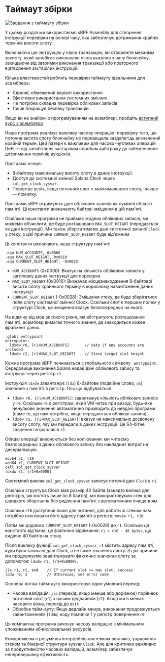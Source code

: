 
# Таймаут збірки

![Завдання з таймауту збірки](/graphics/challenge-banners/assembly-timeout.png)

У цьому розділі ми використаємо sBPF Assembly для створення інструкції перевірки на основі часу, яка забезпечує дотримання крайніх термінів висоти слоту.

Включаючи цю інструкцію у свою транзакцію, ви створюєте механізм захисту, який запобігає виконанню після вказаного часу блокчейну, захищаючи від затримки виконання транзакції або повторного відтворення застарілих інструкцій.

Кілька властивостей роблять перевірки таймауту ідеальними для асемблера:
- Єдиний, обмежений варіант використання
- Ефективне використання системних змінних
- Не потрібна складна перевірка облікових записів
- Лише покращує безпеку транзакцій

Якщо ви не знайомі з програмуванням на асемблері, пройдіть [вступний курс з асемблера](/uk/courses/introduction-to-assembly)

<ArticleSection name="Дизайн програми" id="program-design" level="h2" />

Наша програма реалізує важливу часову операцію: перевірку того, що поточна висота слоту блокчейну не перевищила заздалегідь визначений крайній термін. Цей патерн є важливим для часово-чутливих операцій DeFi — від запобігання застарілим спробам арбітражу до забезпечення дотримання термінів аукціонів.

Програма очікує:
- 8-байтову максимальну висоту слоту в даних інструкції.
- Доступ до системної змінної Solana Clock через `sol_get_clock_sysvar`.
- Повертає успіх, якщо поточний слот ≤ максимального слоту, інакше — помилку.

<ArticleSection name="Зміщення пам'яті" id="memory-offsets" level="h2" />

Програми sBPF отримують дані облікових записів як суміжні області пам'яті. Ці константи визначають байтові зміщення в цій пам'яті.

Оскільки наша програма не приймає жодних облікових записів, ми можемо обчислити, де буде розташовано `MAX_SLOT_HEIGHT` (передається як дані інструкції). Ми також зберігатимемо дані системної змінної `Clock` у стеку, з цієї причини `CURRENT_SLOT_HEIGHT` буде від'ємним.

Ці константи визначають нашу структуру пам'яті:   

```sbpf
.equ NUM_ACCOUNTS, 0x0000
.equ MAX_SLOT_HEIGHT, 0x0010
.equ CURRENT_SLOT_HEIGHT, -0x0028
```

- `NUM_ACCOUNTS` (0x0000): Вказує на кількість облікових записів у заголовку даних інструкції для перевірки
- `MAX_SLOT_HEIGHT` (0x0010): Визначає місцезнаходження 8-байтової висоти слоту крайнього терміну в корисному навантаженні даних інструкції
- `CURRENT_SLOT_HEIGHT` (-0x0028): Зміщення стеку, де буде зберігатися поле слоту системної змінної Clock. Оскільки слот є першим полем у структурі Clock, це зміщення вказує безпосередньо на нього

На відміну від мов високого рівня, які абстрагують розташування пам'яті, асемблер вимагає точного знання, де знаходиться кожен фрагмент даних.

<ArticleSection name="Entrypoint and Initial Validation" id="entrypoint-and-validations" level="h2" />

```sbpf
.globl entrypoint
entrypoint:
  ldxdw r0, [r1+NUM_ACCOUNTS]       // Veto if any accounts are included
  ldxdw r2, [r1+MAX_SLOT_HEIGHT]    // Store target slot height
```

Кожна програма sBPF починається з глобального символу `.entrypoint`. Середовище виконання Solana надає дані облікового запису та інструкції через регістр `r1`.

Інструкція `ldxdw` завантажує (`ldx`) 8-байтове (подвійне слово, `dx`) значення з пам'яті в регістр. Ось що відбувається:
- `ldxdw r0, [r1+NUM_ACCOUNTS]`: завантажує кількість облікових записів у `r0`. Оскільки `r0` є регістром, який VM читає при виході, будь-яке ненульове значення автоматично призводить до невдачі програми (саме те, що нам потрібно, якщо передаються облікові записи).
- `ldxdw r2, [r1+MAX_SLOT_HEIGHT]`: вказує на максимально дозволену висоту слоту, яку ми передали в даних інструкції. Це 64-бітне значення потрапляє в `r2`.

Обидві операції виконуються без копіювання: ми читаємо безпосередньо з даних облікового запису без накладних витрат на десеріалізацію.

<ArticleSection name="The Clock Sysvar" id="the-clock-sysvar" level="h2" />

```sbpf
mov64 r1, r10
add64 r1, CURRENT_SLOT_HEIGHT
call sol_get_clock_sysvar
ldxdw r1, [r1+0x0000]
```

Системний виклик `sol_get_clock_sysvar` записує поточні дані `Clock` в `r1`. 

Оскільки структура Clock має розмір 40 байтів (занадто велика для регістрів, які містять лише по 8 байтів), ми використовуємо стек для швидкого зберігання без виділення пам'яті з автоматичним очищенням.

Оскільки `r10` доступний лише для читання, для роботи зі стеком нам потрібно скопіювати його адресу пам'яті в регістр: `mov64 r1, r10`

Потім ми додаємо `CURRENT_SLOT_HEIGHT` (-0x0028) до `r1`. Оскільки ця константа від'ємна, це фактично віднімання: `r1 = r10 - 40 bytes`, що виділяє 40 байтів на стеку.

Після виклику функції `sol_get_clock_sysvar`, `r1` містить адресу пам'яті, куди були записані дані Clock, а не саме значення слоту. З цієї причини ми продовжуємо завантажувати фактичне значення слоту за допомогою `ldxdw r1, [r1+0x0000]`.

<ArticleSection name="Логіка часового порівняння" id="temporal-comparison-logic" level="h2" />

```sbpf
jle r1, r2, end    // If current slot <= max slot, success
lddw r0, 1         // Otherwise, set error code
```

Основна логіка тайм-ауту використовує один умовний перехід:
- Часова валідація: `jle` (перехід, якщо менше або дорівнює) порівнює поточний слот (`r1`) з нашим дедлайном (`r2`). Якщо ми в межах часового вікна, перехід до `exit`
- Обробка тайм-ауту: Якщо дедлайн минув, виконання продовжується завантаженням (`lddw`) коду помилки 1 у регістр повернення `r0`

<ArticleSection name="Висновок" id="conclusion" level="h2" />

Ця компактна програма виконує часову валідацію з мінімальним споживанням обчислювальних ресурсів.

Компромісом є розуміння інтерфейсів системних викликів, управління стеком та бінарної структури sysvar `Clock`. Але для критично важливих за продуктивністю часових валідацій, асемблер забезпечує неперевершену ефективність.